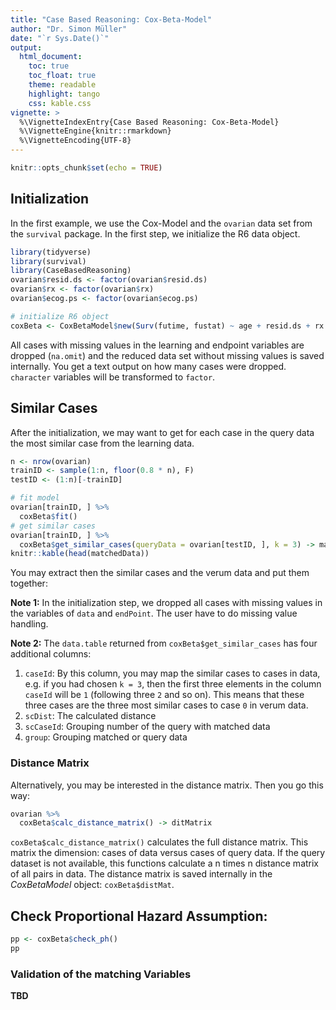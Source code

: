 ```yaml
---
title: "Case Based Reasoning: Cox-Beta-Model"
author: "Dr. Simon Müller"
date: "`r Sys.Date()`"
output:
  html_document:
    toc: true
    toc_float: true
    theme: readable
    highlight: tango
    css: kable.css
vignette: >
  %\VignetteIndexEntry{Case Based Reasoning: Cox-Beta-Model}
  %\VignetteEngine{knitr::rmarkdown}
  %\VignetteEncoding{UTF-8}
---
```


```r
knitr::opts_chunk$set(echo = TRUE)
```
## Initialization 

In the first example, we use the Cox-Model and the `ovarian` data set from the 
`survival` package. In the first step, we initialize the R6 data object. 

```r
library(tidyverse)
library(survival)
library(CaseBasedReasoning)
ovarian$resid.ds <- factor(ovarian$resid.ds)
ovarian$rx <- factor(ovarian$rx)
ovarian$ecog.ps <- factor(ovarian$ecog.ps)

# initialize R6 object
coxBeta <- CoxBetaModel$new(Surv(futime, fustat) ~ age + resid.ds + rx + ecog.ps)
```
All cases with missing values in the learning and endpoint variables are dropped (`na.omit`) and the reduced data set without missing values is saved internally. You get a text output on how many cases were dropped. `character` variables will be transformed to `factor`.

## Similar Cases 

After the initialization, we may want to get for each case in the query data the most similar case from the learning data. 
```r
n <- nrow(ovarian)
trainID <- sample(1:n, floor(0.8 * n), F)
testID <- (1:n)[-trainID]

# fit model 
ovarian[trainID, ] %>% 
  coxBeta$fit()
# get similar cases
ovarian[trainID, ] %>%
  coxBeta$get_similar_cases(queryData = ovarian[testID, ], k = 3) -> matchedData
knitr::kable(head(matchedData))
```
You may extract then the similar cases and the verum data and put them together:

**Note 1:** In the initialization step, we dropped all cases with missing values in the variables of ` data` and ` endPoint`. The user have to do missing value handling.

**Note 2:** The `data.table` returned from `coxBeta$get_similar_cases` has four additional columns:

1. `caseId`: By this column, you may map the similar cases to cases in data, e.g. if you had chosen ` k = 3`, then the first three elements in the column `caseId` will be ` 1` (following three ` 2` and so on). This means that these three cases are the three most similar cases to case ` 0` in verum data.
2. `scDist`: The calculated distance
3. `scCaseId`: Grouping number of the query with matched data
4. `group`: Grouping matched or query data


### Distance Matrix

Alternatively, you may be interested in the distance matrix. Then you go this way:

```r
ovarian %>%
  coxBeta$calc_distance_matrix() -> ditMatrix
```
`coxBeta$calc_distance_matrix()` calculates the full distance matrix. This matrix the dimension: cases of data versus cases of query data. If the query dataset is not available, this functions calculate a n times n distance matrix of all pairs in data. 
The distance matrix is saved internally in the *CoxBetaModel* object: ` coxBeta$distMat`.


## Check Proportional Hazard Assumption:

```r
pp <- coxBeta$check_ph()
pp
```

### Validation of the matching Variables

**TBD**
